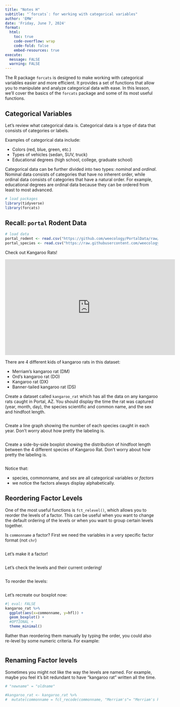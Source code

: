 ```yaml
---
title: "Notes H"
subtitle: "`forcats`: for working with categorical variables"
author: 'EMW'
date: 'Friday, June 7, 2024'
format:
  html:
    toc: true
    code-overflow: wrap
    code-fold: false
    embed-resources: true
execute: 
  message: FALSE
  warning: FALSE
---
```




The R package `forcats` is designed to make working with categorical variables easier and more efficient. It provides a set of functions that allow you to manipulate and analyze categorical data with ease. In this lesson, we'll cover the basics of the `forcats` package and some of its most useful functions.

## Categorical Variables

Let's review what categorical data is. Categorical data is a type of data that consists of categories or labels.

Examples of categorical data include:

- Colors (red, blue, green, etc.)
- Types of vehicles (sedan, SUV, truck)
- Educational degrees (high school, college, graduate school)

Categorical data can be further divided into two types: *nominal* and *ordinal*. Nominal data consists of categories that have no inherent order, while ordinal data consists of categories that have a natural order. For example, educational degrees are ordinal data because they can be ordered from least to most advanced.

```r
# load packages
library(tidyverse)
library(forcats)
```


## Recall: `portal` Rodent Data


```r
# load data
portal_rodent <- read.csv("https://github.com/weecology/PortalData/raw/main/Rodents/Portal_rodent.csv")
portal_species <- read.csv("https://raw.githubusercontent.com/weecology/PortalData/main/Rodents/Portal_rodent_species.csv")
```

Check out Kangaroo Rats! 

<iframe width="560" height="315" src="https://www.youtube.com/embed/-hyKWwiefF8?si=Rvr5XVe3zLFZDFbk" title="YouTube video player" frameborder="0" allow="accelerometer; autoplay; clipboard-write; encrypted-media; gyroscope; picture-in-picture; web-share" referrerpolicy="strict-origin-when-cross-origin" allowfullscreen></iframe>

There are 4 different kids of kangaroo rats in this dataset: 

- Merriam's kangaroo rat (DM)
- Ord's kangaroo rat (DO)
- Kangaroo rat (DX)
- Banner-tailed kangaroo rat (DS)

Create a dataset called `kangaroo_rat` which has all the data on any kangaroo rats caught in Portal, AZ. You should display the time the rat was captured (year, month, day), the species scientific and common name, and the sex and hindfoot length.  

```r

```


Create a line graph showing the number of each species caught in each year. Don't worry about how pretty the labeling is. 

```r

```


Create a side-by-side boxplot showing the distribution of hindfoot length between the 4 different species of Kangaroo Rat.  Don't worry about how pretty the labeling is. 

```r

```


Notice that: 

- species, commonname, and sex are all categorical variables or *factors*
- we notice the factors always display alphabetically. 

## Reordering Factor Levels

One of the most useful functions is `fct_relevel()`, which allows you to reorder the levels of a factor. This can be useful when you want to change the default ordering of the levels or when you want to group certain levels together.

Is `commonname` a factor?  First we need the variables in a very specific factor format (not `chr`)

```r

```

Let's make it a factor! 

```r

```

Let's check the levels and their current ordering! 

```r

```

To reorder the levels: 

```r

```

Let's recreate our boxplot now: 

```r
#| eval: FALSE
kangaroo_rat %>% 
  ggplot(aes(x=commonname, y=hfl)) + 
  geom_boxplot() + 
  #OPTIONAL + 
  theme_minimal()
```

Rather than reordering them manually by typing the order, you could also re-level by some numeric criteria. For example: 

```r

```


## Renaming Factor levels

Sometimes you might not like the way the levels are named. 
For example, maybe you feel it's bit redundant to have "kangaroo rat" written all the time. 

```r
# "newname" = "oldname"

#kangaroo_rat <- kangaroo_rat %>% 
#  mutate(commonname = fct_recode(commonname, "Merriam's"= "Merriam's kangaroo rat", "Ord's" = "Ord's kangaroo rat" , "Banner-tailed" = "Banner-tailed kangaroo rat", "Not specified" = "Kangaroo rat" ))


```






